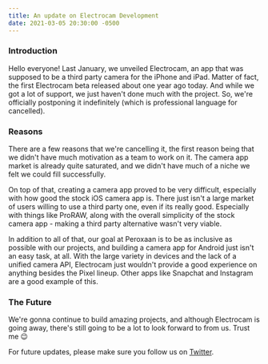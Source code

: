 ```yaml
---
title: An update on Electrocam Development
date: 2021-03-05 20:30:00 -0500
---
```


<Float src="/apps/Electrocam.png" alt="Electrocam app icon" />

### Introduction

Hello everyone! Last January, we unveiled Electrocam, an app that was supposed to be a third party camera for the iPhone and iPad.
Matter of fact, the first Electrocam beta released about one year ago today. And while we got a lot of support, we just haven't done much
with the project. So, we're officially postponing it indefinitely (which is professional language for cancelled).

### Reasons

There are a few reasons that we're cancelling it, the first reason being that we didn't have much motivation as a team to work on it.
The camera app market is already quite saturated, and we didn't have much of a niche we felt we could fill successfully.

On top of that, creating a camera app proved to be very difficult, especially with how good the stock iOS camera app is. There just isn't a large
market of users willing to use a third party one, even if its really good. Especially with things like ProRAW, along with the overall simplicity of the stock camera app - making a third party alternative wasn't very viable.

In addition to all of that, our goal at Peroxaan is to be as inclusive as possible with our projects, and building a camera app for Android just
isn't an easy task, at all. With the large variety in devices and the lack of a unified camera API, Electrocam just wouldn't provide a good
experience on anything besides the Pixel lineup. Other apps like Snapchat and Instagram are a good example of this.

### The Future

We're gonna continue to build amazing projects, and although Electrocam is going away, there's still going to be a lot to look forward to
from us. Trust me 😉

For future updates, please make sure you follow us on [Twitter](https://twitter.com/peroxaan).
